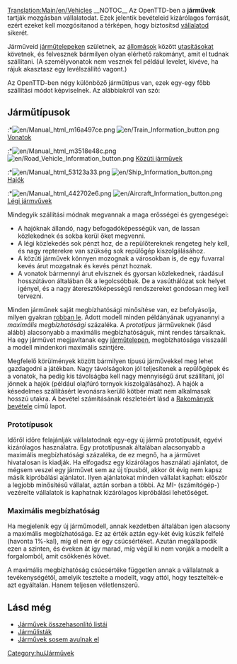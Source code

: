 [[Translation:Main/en/Vehicles]]{{hu/Tartalomjegyzék}}
__NOTOC__
Az OpenTTD-ben a '''járművek''' tartják mozgásban vállalatodat. Ezek jelentik bevételeid kizárólagos forrását, ezért ezeket kell mozgósítanod a térképen, hogy biztosítsd [[Main/hu/Szállítási vállalat|vállalatod]] sikerét.

Járműveid [[Main/hu/Járműtelepek|járműtelepeken]] születnek, az [[Main/hu/Állomások|állomások]] között [[Main/hu/Utasítások|utasításokat]] követnek, és felvesznek bármilyen olyan elérhető rakományt, amit el tudnak szállítani. (A személyvonatok nem vesznek fel például levelet, kivéve, ha rájuk akasztasz egy levélszállító vagont.)

Az OpenTTD-ben négy különböző járműtípus van, ezek egy-egy főbb szállítási módot képviselnek. Az alábbiakról van szó:

== Járműtípusok ==
:*[[File:en/Manual html m16a497ce.png]] [[File:en/Train Information button.png]] [[Main/hu/Vonatok|Vonatok]]
:*[[File:en/Manual html m3518e48c.png]] [[File:en/Road Vehicle Information button.png]] [[Main/hu/Közúti járművek|Közúti járművek]]
:*[[File:en/Manual html 53123a33.png]] [[File:en/Ship Information button.png]] [[Main/hu/Hajók|Hajók]]
:*[[File:en/Manual html 442702e6.png]] [[File:en/Aircraft Information button.png]] [[Main/hu/Légi járművek|Légi jármvűvek]]

Mindegyik szállítási módnak megvannak a maga erősségei és gyengeségei:
*A hajóknak állandó, nagy befogadóképességük van, de lassan közlekednek és sokba kerül őket megvenni.
*A légi közlekedés sok pénzt hoz, de a repülőtereknek rengeteg hely kell, és nagy repterekre van szükség sok repülőgép kiszolgálásához.
*A közúti járművek könnyen mozognak a városokban is, de egy fuvarral kevés árut mozgatnak és kevés pénzt hoznak.
*A vonatok bármennyi árut elvisznek és gyorsan közlekednek, ráadásul hosszútávon általában ők a legolcsóbbak. De a vasúthálózat sok helyet igényel, és a nagy áteresztőképességű rendszereket gondosan meg kell tervezni.

Minden járműnek saját megbízhatósági minősítése van, ez befolyásolja, milyen gyakran [[Main/hu/Lerobbanások|robban le]]. Adott modell minden példányának ugyanannyi a ''maximális megbízhatósági'' százaléka. A ''prototípus'' járműveknek (lásd alább) alacsonyabb a maximális megbízhatóságuk, mint rendes társaiknak. Ha egy járművet megjavítanak egy [[Main/hu/Járműtelepek|járműtelepen]], megbízhatósága visszaáll a modell mindenkori maximális szintjére.

Megfelelő körülmények között bármilyen típusú járművekkel meg lehet gazdagodni a játékban. Nagy távolságokon jól teljesítenek a repülőgépek és a vonatok, ha pedig kis távolságba kell nagy mennyiségű árut szállítani, jól jönnek a hajók (például olajfúró tornyok kiszolgálásához). A hajók a késedelmes szállításért levonásra kerülő kötbér miatt nem alkalmasak hosszú utakra. A bevétel számításának részleteiért lásd a [[Main/hu/Rakományok bevétele|Rakományok bevétele]] című lapot.

=== Prototípusok ===

Időről időre felajánlják vállalatodnak egy-egy új jármű prototípusát, egyévi kizárólagos használatra. Egy prototípusnak általában alacsonyabb a maximális megbízhatósági százaléka, de ez megnő, ha a járművet hivatalosan is kiadják. Ha elfogadsz egy kizárólagos használati ajánlatot, de mégsem veszel egy járművet sem az új típusból, akkor öt évig nem kapsz másik kipróbálási ajánlatot. Ilyen ajánlatokat minden vállalat kaphat: először a legjobb minősítésű vállalat, aztán sorban a többi. Az MI- (számítógép-) vezérelte vállalatok is kaphatnak kizárólagos kipróbálási lehetőséget.

=== Maximális megbízhatóság ===

Ha megjelenik egy új járműmodell, annak kezdetben általában igen alacsony a maximális megbízhatósága. Ez az érték aztán egy-két évig kúszik felfelé (havonta 1%-kal), míg el nem ér egy csúcsértéket. Azután megállapodik ezen a szinten, és éveken át így marad, míg végül ki nem vonják a modellt a forgalomból, amit csökkenés követ.

A maximális megbízhatóság csúcsértéke független annak a vállalatnak a tevékenységétől, amelyik tesztelte a modellt, vagy attól, hogy tesztelték-e azt egyáltalán. Hanem teljesen véletlenszerű.

== Lásd még ==
*[[Main/hu/Járművek összehasonlító listái|Járművek összehasonlító listái]]
*[[Main/hu/Járműlisták|Járműlisták]]
*[[Main/hu/Járművek sosem avulnak el|Járművek sosem avulnak el]]
[[Category:hu/Járművek]]